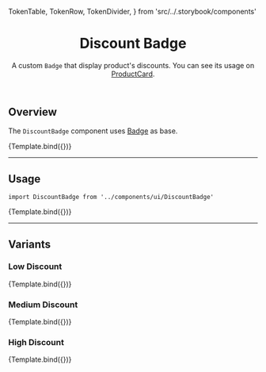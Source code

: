 

  TokenTable,
  TokenRow,
  TokenDivider,
} from 'src/../.storybook/components'

<Meta title="Molecules/Badge/DiscountBadge" component={DiscountBadge} />


<header>

# Discount Badge

A custom `Badge` that display product's discounts. You can see its usage on [ProductCard](?path=/docs/molecules-productcard--overview-default).

</header>

## Overview

The `DiscountBadge` component uses [Badge](https://www.faststore.dev/reference/ui/atoms/Badge) as base.

<Canvas>
  <Story
    name="overview-default"
    args={{
      big: false,
      listPrice: 45,
      spotPrice: 40,
    }}
  >
    {Template.bind({})}
  </Story>
</Canvas>

---

## Usage

`import DiscountBadge from '../components/ui/DiscountBadge'`

<Canvas>
  <Story
    name="default"
    args={{
      big: false,
      listPrice: 45,
      spotPrice: 40,
    }}
  >
    {Template.bind({})}
  </Story>
</Canvas>

<ArgsTable story="default" />

---

## Variants

### Low Discount

<Canvas>
  <Story
    name="badge-discount-low"
    args={{
      big: false,
      listPrice: 45,
      spotPrice: 40,
    }}
  >
    {Template.bind({})}
  </Story>
</Canvas>

<TokenTable>
  <TokenRow
    token="--fs-badge-discount-low-bkg-color"
    value="var(--fs-badge-success-bkg-color)"
    globalValue="var(--fs-color-success-bkg)"
    isColor
  />
  <TokenRow
    token="--fs-badge-discount-low-text-color"
    value="var(--fs-badge-success-text-color)"
    globalValue="var(--fs-color-text)"
    isColor
  />
  <TokenRow
    token="--fs-badge-discount-low-border-color"
    value="var(--fs-badge-success-border-color)"
    globalValue="var(--fs-color-success-bkg)"
    isColor
  />
</TokenTable>

### Medium Discount

<Canvas>
  <Story
    name="badge-discount-medium"
    args={{
      big: false,
      listPrice: 65,
      spotPrice: 40,
    }}
  >
    {Template.bind({})}
  </Story>
</Canvas>

<TokenTable>
  <TokenRow
    token="--fs-badge-discount-medium-bkg-color"
    value="var(--fs-badge-warning-bkg-color)"
    globalValue="var(--fs-color-warning-bkg)"
    isColor
  />
  <TokenRow
    token="--fs-badge-discount-medium-text-color"
    value="var(--fs-badge-warning-text-color)"
    globalValue="var(--fs-color-warning-text)"
    isColor
  />
  <TokenRow
    token="--fs-badge-discount-medium-border-color"
    value="var(--fs-badge-warning-border-color)"
    globalValue="var(--fs-color-warning-bkg)"
    isColor
  />
</TokenTable>

### High Discount

<Canvas>
  <Story
    name="badge-discount-high"
    args={{
      big: false,
      listPrice: 80,
      spotPrice: 40,
    }}
  >
    {Template.bind({})}
  </Story>
</Canvas>

<TokenTable>
  <TokenRow
    token="--fs-badge-discount-high-bkg-color"
    value="var(--fs-badge-danger-bkg-color)"
    globalValue="var(--fs-color-danger-bkg)"
    isColor
  />
  <TokenRow
    token="--fs-badge-discount-high-text-color"
    value="var(--fs-badge-danger-text-color)"
    globalValue="var(--fs-color-text)"
    isColor
  />
  <TokenRow
    token="--fs-badge-discount-high-border-color"
    value="var(--fs-badge-danger-border-color)"
    globalValue="var(--fs-color-danger-bkg)"
    isColor
  />
</TokenTable>
